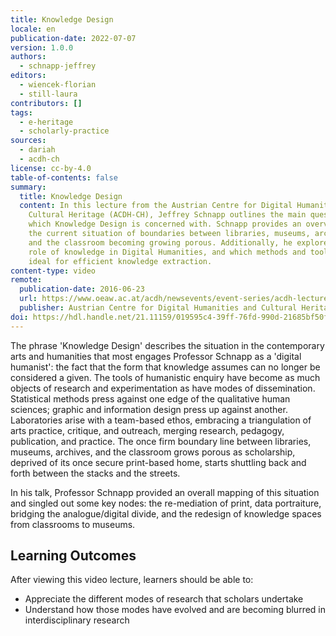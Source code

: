 ```yaml
---
title: Knowledge Design
locale: en
publication-date: 2022-07-07
version: 1.0.0
authors:
  - schnapp-jeffrey
editors:
  - wiencek-florian
  - still-laura
contributors: []
tags:
  - e-heritage
  - scholarly-practice
sources:
  - dariah
  - acdh-ch
license: cc-by-4.0
table-of-contents: false
summary:
  title: Knowledge Design
  content: In this lecture from the Austrian Centre for Digital Humanities and
    Cultural Heritage (ACDH-CH), Jeffrey Schnapp outlines the main questions
    which Knowledge Design is concerned with. Schnapp provides an overview of
    the current situation of boundaries between libraries, museums, archives,
    and the classroom becoming growing porous. Additionally, he explores the
    role of knowledge in Digital Humanities, and which methods and tools are
    ideal for efficient knowledge extraction.
content-type: video
remote:
  publication-date: 2016-06-23
  url: https://www.oeaw.ac.at/acdh/newsevents/event-series/acdh-lecture-21
  publisher: Austrian Centre for Digital Humanities and Cultural Heritage (ACDH-CH)
doi: https://hdl.handle.net/21.11159/019595c4-39ff-76fd-990d-21685bf50fa5
---
```

The phrase 'Knowledge Design' describes the situation in the contemporary arts and humanities that most engages Professor Schnapp as a 'digital humanist': the fact that the form that knowledge assumes can no longer be considered a given. The tools of humanistic enquiry have become as much objects of research and experimentation as have modes of dissemination. Statistical methods press against one edge of the qualitative human sciences; graphic and information design press up against another. Laboratories arise with a team-based ethos, embracing a triangulation of arts practice, critique, and outreach, merging research, pedagogy, publication, and practice. The once firm boundary line between libraries, museums, archives, and the classroom grows porous as scholarship, deprived of its once secure print-based home, starts shuttling back and forth between the stacks and the streets.

In his talk, Professor Schnapp provided an overall mapping of this situation and singled out some key nodes: the re-mediation of print, data portraiture, bridging the analogue/digital divide, and the redesign of knowledge spaces from classrooms to museums.

## Learning Outcomes

After viewing this video lecture, learners should be able to:

* Appreciate the different modes of research that scholars undertake
* Understand how those modes have evolved and are becoming blurred in interdisciplinary research

<VideoCard provider="youtube" id="FttED2UKemY" title="ACDH-CH Lecture 2.1 – Jeffrey Schnapp – Knowledge Design" image="/assets/content/assets/en/resources/external/knowledge-design/acdh-logo.png" subtitle="Click here to view" />
